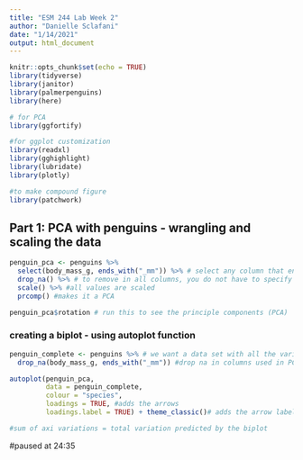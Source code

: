 ```yaml
---
title: "ESM 244 Lab Week 2"
author: "Danielle Sclafani"
date: "1/14/2021"
output: html_document
---
```


```r
knitr::opts_chunk$set(echo = TRUE)
library(tidyverse)
library(janitor)
library(palmerpenguins)
library(here)

# for PCA
library(ggfortify)

#for ggplot customization
library(readxl)
library(gghighlight)
library(lubridate)
library(plotly)

#to make compound figure
library(patchwork)
```


## Part 1: PCA with penguins - wrangling and scaling the data

```r
penguin_pca <- penguins %>% 
  select(body_mass_g, ends_with("_mm")) %>% # select any column that ends in _mm
  drop_na() %>% # to remove in all columns, you do not have to specify within dorp_na
  scale() %>% #all values are scaled
  prcomp() #makes it a PCA

penguin_pca$rotation # run this to see the principle components (PCA)

```

### creating a biplot - using autoplot function

```r

penguin_complete <- penguins %>% # we want a data set with all the variables so we can add things like species color to our graph
  drop_na(body_mass_g, ends_with("_mm")) #drop na in columns used in PCA

autoplot(penguin_pca,
         data = penguin_complete,
         colour = "species",
         loadings = TRUE, #adds the arrows
         loadings.label = TRUE) + theme_classic()# adds the arrow labels

#sum of axi variations = total variation predicted by the biplot
```
#paused at 24:35
